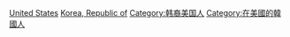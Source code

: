 [[Category:移民外國的韓國人|United States]]
[[Category:移民美國的亞洲人|Korea, Republic of]]
[[Category:韩裔美国人|Category:韩裔美国人]]
[[Category:在美國的韓國人|Category:在美國的韓國人]]